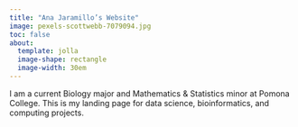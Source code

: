 ```yaml
---
title: "Ana Jaramillo’s Website"
image: pexels-scottwebb-7079094.jpg
toc: false
about:
  template: jolla
  image-shape: rectangle
  image-width: 30em
---
```


I am a current Biology major and Mathematics & Statistics minor at Pomona College. This is my landing page for data science, bioinformatics, and computing projects.

```r

```
